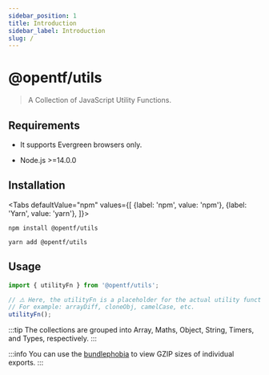 ```yaml
---
sidebar_position: 1
title: Introduction
sidebar_label: Introduction
slug: /
---
```



# @opentf/utils

> A Collection of JavaScript Utility Functions.

## Requirements

- It supports Evergreen browsers only.

- Node.js >=14.0.0

## Installation

<Tabs
  defaultValue="npm"
  values={[
    {label: 'npm', value: 'npm'},
    {label: 'Yarn', value: 'yarn'},
  ]}>
  <TabItem value="npm">

```shell
npm install @opentf/utils
```

</TabItem>
  <TabItem value="yarn">

```shell
yarn add @opentf/utils
```

  </TabItem>
</Tabs>

## Usage

```ts
import { utilityFn } from '@opentf/utils';

// ⚠️ Here, the utilityFn is a placeholder for the actual utility function name.
// For example: arrayDiff, cloneObj, camelCase, etc.
utilityFn();
```

:::tip
The collections are grouped into Array, Maths, Object, String, Timers, and Types, respectively.
:::

:::info
You can use the [bundlephobia](https://bundlephobia.com/package/@opentf/utils) to view GZIP sizes of individual exports.
:::
